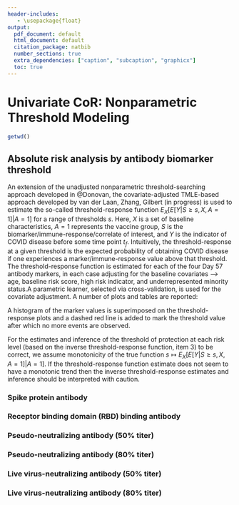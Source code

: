 ```yaml
---
header-includes:
   - \usepackage{float}
output:
  pdf_document: default
  html_document: default
  citation_package: natbib
  number_sections: true
  extra_dependencies: ["caption", "subcaption", "graphicx"]
  toc: true
---
```

# Univariate CoR: Nonparametric Threshold Modeling {#cor-threshold}



```r
getwd()
```




## Absolute risk analysis by antibody biomarker threshold


An extension of the unadjusted nonparametric threshold-searching approach developed in @Donovan, the covariate-adjusted TMLE-based approach developed by van der Laan, Zhang, Gilbert (in progress) is used to estimate the so-called threshold-response function $E_X[ E[Y|S \geq s, X, A = 1]|A=1]$ for a range of thresholds $s$. Here, $X$ is a set of baseline characteristics, $A=1$ represents the vaccine group, $S$ is the biomarker/immune-response/correlate of interest, and $Y$ is the indicator of COVID disease before some time point $t_f$. Intuitively, the threshold-response at a given threshold is the expected probability of obtaining COVID disease if one experiences a marker/immune-response value above that threshold. The threshold-response function is estimated for each of the four Day 57 antibody markers, in each case adjusting for the baseline covariates  --> age, baseline risk score, high risk indicator, and underrepresented minority status.A parametric learner, selected via cross-validation, is used for the covariate adjustment. A number of plots and tables are reported:
\begin{enumerate}
  \item A plot and table with risk estimates and point-wise 95\% confidence intervals for the threshold-response at a grid of thresholds.
   \item A plot and table with risk estimates and simultaneous 95\% confidence bands for the threshold-response at a grid of thresholds.
   \item A plot and table with threshold estimates and simultaneous 95\% confidence bands for the inverse threshold-response at a grid of risk values.
\end{enumerate}

A histogram of the marker values is superimposed on the threshold-response plots and a dashed red line is added to mark the threshold value after which no more events are observed.

For the estimates and inference of the threshold of protection at each risk level (based on the inverse threshold-response function, item 3) to be correct, we assume monotonicity of the true function $s \mapsto E_X[ E[Y|S \geq s, X, A = 1]|A=1]$. If the threshold-response function estimate does not seem to have a monotonic trend then the inverse threshold-response estimates and inference should be interpreted with caution.







\newpage 
### Spike protein antibody
\begin{figure}[H]

\centering
\includegraphics[width=0.7\textwidth]{figs/pointwise_CI/PLOT_Day57bindSpike_pointwiseCI.pdf}

  \caption{Adjusted threshold-response function for a range of thresholds of the Spike protein antibody activity levels with point-wise 95\% confidence intervals. The dashed red line marks the threshold after which no more COVID events are observed. }
\end{figure}
\begin{figure}[H]
\centering
\includegraphics[width=0.7\textwidth]{figs/pointwise_CI/TABLE_Day57bindSpike_pointwise.pdf}

  \caption{Table of risk estimates for range of thresholds of Spike protein antibody activity levels with point-wise 95\% confidence intervals. }

\end{figure}




\newpage
\begin{figure}[H]

\centering
\includegraphics[width=0.7\textwidth]{figs/simultaneous_CI/PLOT_Day57bindSpike_simultCI.pdf}
  \caption{Adjusted threshold-response function for a range of thresholds of the Spike protein antibody activity levels with simultaneous 95\% confidence bands. The dashed red line marks the threshold after which no more COVID events are observed. }
\end{figure}

\begin{figure}[H]
\centering
\includegraphics[width=0.7\textwidth]{figs/simultaneous_CI/TABLE_Day57bindSpike_simult.pdf}
  \caption{Table of risk estimates for range of thresholds of Spike protein antibody activity levels with simultaneous 95\% confidence bands }

\end{figure}
\newpage


\begin{figure}[H]

\centering
\includegraphics[width=0.7\textwidth]{figs/pointwise_CI/PLOT_monotone_Day57bindSpike_pointwiseCI.pdf}

  \caption{Assuming nonincreasing monotonicity of the true function, the plot shows the estimated (monotone) adjusted threshold-response function for a range of thresholds of the Spike protein antibody activity levels with point-wise 95\% confidence intervals. The dashed red line marks the threshold after which no more COVID events are observed. }
\end{figure}

\begin{figure}[H]

\centering
\includegraphics[width=0.7\textwidth]{figs/simultaneous_CI/PLOT_monotone_Day57bindSpike_simultCI.pdf}

  \caption{Assuming nonincreasing monotonicity of the true function, the plot shows the estimated (monotone) adjusted threshold-response function for a range of thresholds of the Spike protein antibody activity levels with simultaneous 95\% confidence intervals. The dashed red line marks the threshold after which no more COVID events are observed. }
\end{figure}

\newpage

\begin{figure}[H]

\centering

\includegraphics[width=0.7\textwidth]{figs/pointwise_CI/PLOT_INVERSE_Day57bindSpike_pointwiseCI.pdf}

  \caption{The inverse adjusted threshold-response function with pointwise 95\% confidence intervals.}
\end{figure}

\begin{figure}[H]
\centering
\includegraphics[width=0.7\textwidth]{figs/pointwise_CI/TABLE_INVERSE_Day57bindSpike_pointwiseCI.pdf}
  \caption{ This analysis assumes monotonicity of the true function. The table displays the estimated threshold of protection of Spike protein antibody activity level at a range of risk levels with pointwise 95\% confidence intervals. }

\end{figure}


\newpage 


\begin{figure}[H]

\centering

\includegraphics[width=0.7\textwidth]{figs/simultaneous_CI/PLOT_INVERSE_Day57bindSpike_simultCI.pdf}

  \caption{This analysis assumes monotonicity of the true function. The plot shows the inverse adjusted threshold-response function with simultaneous 95\% confidence intervals.}
\end{figure}

\begin{figure}[H]
\centering
\includegraphics[width=0.7\textwidth]{figs/simultaneous_CI/TABLE_INVERSE_Day57bindSpike_simultCI.pdf}
  \caption{ This analysis assumes monotonicity of the true function. The table displays the estimated threshold of protection of Spike protein antibody activity level at a range of risk levels with simultaneous 95\% confidence bands }

\end{figure}


\newpage 

### Receptor binding domain (RBD) binding antibody

\begin{figure}[H]

\centering
\includegraphics[width=0.7\textwidth]{figs/pointwise_CI/PLOT_Day57bindRBD_pointwiseCI.pdf}


  \caption{Adjusted threshold-response function for a range of thresholds of the RBD binding antibody activity levels with point-wise 95\% confidence intervals. The dashed red line marks the threshold after which no more COVID events are observed. }
\end{figure}
\begin{figure}[H]
\centering
\includegraphics[width=0.7\textwidth]{figs/pointwise_CI/TABLE_Day57bindRBD_pointwiseCI.pdf}
  \caption{Table of risk estimates for range of thresholds of RBD binding antibody activity levels with point-wise 95\% confidence intervals }

\end{figure}
\newpage
\begin{figure}[H]

\centering
\includegraphics[width=0.7\textwidth]{figs/simultaneous_CI/PLOT_Day57bindRBD_simultCI.pdf}
  \caption{Adjusted threshold-response function for a range of thresholds of the RBD binding antibody activity levels with simultaneous 95\% confidence bands. The dashed red line marks the threshold after which no more COVID events are observed. }
\end{figure}

\begin{figure}[H]
\centering
\includegraphics[width=0.7\textwidth]{figs/simultaneous_CI/TABLE_Day57bindRBD_simultCI.pdf}
  \caption{Table of risk estimates for range of thresholds of RBD binding antibody activity levels with simultaneous 95\% confidence bands. }

\end{figure}


\newpage


\begin{figure}[H]

\centering
\includegraphics[width=0.6\textwidth]{figs/pointwise_CI/PLOT_monotone_Day57bindRBD_pointwiseCI.pdf}

  \caption{Assuming nonincreasing monotonicity of the true function, the plot shows the estimated (monotone) adjusted threshold-response function for a range of thresholds of the RBD binding antibody activity levels with point-wise 95\% confidence intervals. The dashed red line marks the threshold after which no more COVID events are observed. }
\end{figure}

\begin{figure}[H]

\centering
\includegraphics[width=0.6\textwidth]{figs/simultaneous_CI/PLOT_monotone_Day57bindRBD_simultCI.pdf}

  \caption{Assuming nonincreasing monotonicity of the true function, the plot shows the estimated (monotone) adjusted threshold-response function for a range of thresholds of the RBD binding antibody activity levels with simultaneous 95\% confidence intervals. The dashed red line marks the threshold after which no more COVID events are observed. }
\end{figure}

\newpage

\begin{figure}[H]
\centering
\includegraphics[width=0.7\textwidth]{figs/pointwise_CI/PLOT_INVERSE_Day57bindRBD_pointwiseCI.pdf}
  \caption{This analysis assumes monotonicity of the true function. The plot shows the inverse adjusted threshold-response function with point-wise 95\% confidence intervals.}
\end{figure}


\begin{figure}[H]
\centering
\includegraphics[width=0.7\textwidth]{figs/pointwise_CI/TABLE_INVERSE_Day57bindRBD_pointwiseCI.pdf}
  \caption{ This analysis assumes monotonicity of the true function. The table displays the estimated threshold of protection of RBD binding antibody activity level at a range of risk levels with point-wise 95\% confidence intervals. }
\end{figure}


\newpage 




\begin{figure}[H]

\centering

\includegraphics[width=0.7\textwidth]{figs/simultaneous_CI/PLOT_INVERSE_Day57bindRBD_simultCI.pdf}

  \caption{This analysis assumes monotonicity of the true function. The plot shows the inverse adjusted threshold-response function with simultaneous 95\% confidence intervals.}
\end{figure}

\begin{figure}[H]
\centering
\includegraphics[width=0.7\textwidth]{figs/simultaneous_CI/TABLE_INVERSE_Day57bindRBD_simultCI.pdf}
  \caption{ This analysis assumes monotonicity of the true function. The table displays the estimated threshold of protection of RBD binding antibody activity level at a range of risk levels with simultaneous 95\% confidence bands. }

\end{figure}


\newpage 

### Pseudo-neutralizing antibody (50\% titer)

\begin{figure}[H]

\centering
\includegraphics[width=0.7\textwidth]{figs/pointwise_CI/PLOT_Day57pseudoneutid50_pointwiseCI.pdf}

  \caption{Adjusted threshold-response function for a range of thresholds of the Pseudo virus-neutralizing antibody activity levels with point-wise 95\% confidence intervals. The dashed red line marks the threshold after which no more COVID events are observed. }
\end{figure}
\begin{figure}[H]
\centering
\includegraphics[width=0.7\textwidth]{figs/pointwise_CI/TABLE_Day57pseudoneutid50_pointwiseCI.pdf}
  \caption{Table of risk estimates for range of thresholds of Pseudo virus-neutralizing antibody activity levels with point-wise 95\% confidence intervals. }

\end{figure}
\newpage
\begin{figure}[H]

\centering
\includegraphics[width=0.7\textwidth]{figs/simultaneous_CI/PLOT_Day57pseudoneutid50_simultCI.pdf}
  \caption{Adjusted threshold-response function for a range of thresholds of the Pseudo virus-neutralizing antibody activity levels with simultaneous 95\% confidence bands. The dashed red line marks the threshold after which no more COVID events are observed. }
\end{figure}

\begin{figure}[H]
\centering
\includegraphics[width=0.7\textwidth]{figs/simultaneous_CI/TABLE_Day57pseudoneutid50_simultCI.pdf}
  \caption{Table of risk estimates for range of thresholds of Pseudo virus-neutralizing antibody activity levels with simultaneous 95\% confidence bands. }

\end{figure}
\newpage


\begin{figure}[H]

\centering
\includegraphics[width=0.6\textwidth]{figs/pointwise_CI/PLOT_monotone_Day57pseudoneutid50_pointwiseCI.pdf}

  \caption{Assuming nonincreasing monotonicity of the true function, the plot shows the estimated (monotone) adjusted threshold-response function for a range of thresholds of the Pseudo virus-neutralizing antibody activity levels with point-wise 95\% confidence intervals. The dashed red line marks the threshold after which no more COVID events are observed. }
\end{figure}

\begin{figure}[H]

\centering
\includegraphics[width=0.6\textwidth]{figs/simultaneous_CI/PLOT_monotone_Day57pseudoneutid50_simultCI.pdf}

  \caption{Assuming nonincreasing monotonicity of the true function, the plot shows the estimated (monotone) adjusted threshold-response function for a range of thresholds of the Pseudo virus-neutralizing antibody activity levels with simultaneous 95\% confidence intervals. The dashed red line marks the threshold after which no more COVID events are observed. }
\end{figure}

\newpage


\begin{figure}[H]

\centering

\includegraphics[width=0.7\textwidth]{figs/pointwise_CI/PLOT_INVERSE_Day57pseudoneutid50_pointwiseCI.pdf}

  \caption{This analysis assumes monotonicity of the true function. The plot shows the inverse adjusted threshold-response function with point-wise 95\% confidence intervals.}
\end{figure}

\begin{figure}[H]
\centering

\includegraphics[width=0.7\textwidth]{figs/pointwise_CI/TABLE_INVERSE_Day57pseudoneutid50_pointwiseCI.pdf}

  \caption{ This analysis assumes monotonicity of the true function. The table displays the estimated threshold of protection of Pseudo virus-neutralizing antibody activity level at a range of risk levels with point-wise 95\% confidence intervals }

\end{figure}


\newpage


\begin{figure}[H]

\centering

\includegraphics[width=0.7\textwidth]{figs/simultaneous_CI/PLOT_INVERSE_Day57pseudoneutid50_simultCI.pdf}

  \caption{This analysis assumes monotonicity of the true function. The plot shows the inverse adjusted threshold-response function with simultaneous 95\% confidence intervals.}
\end{figure}

\begin{figure}[H]
\centering
\includegraphics[width=0.7\textwidth]{figs/simultaneous_CI/TABLE_INVERSE_Day57pseudoneutid50_simultCI.pdf}
  \caption{ This analysis assumes monotonicity of the true function. The table displays the estimated threshold of protection of Pseudo virus-neutralizing antibody activity level at a range of risk levels with simultaneous 95\% confidence bands. }

\end{figure}


\newpage

### Pseudo-neutralizing antibody (80\% titer)

\begin{figure}[H]

\centering
\includegraphics[width=0.7\textwidth]{figs/pointwise_CI/PLOT_Day57pseudoneutid80_pointwiseCI.pdf}

  \caption{Adjusted threshold-response function for a range of thresholds of the Pseudo virus-neutralizing antibody activity levels with point-wise 95\% confidence intervals. The dashed red line marks the threshold after which no more COVID events are observed. }
\end{figure}
\begin{figure}[H]
\centering
\includegraphics[width=0.7\textwidth]{figs/pointwise_CI/TABLE_Day57pseudoneutid80_pointwiseCI.pdf}
  \caption{Table of risk estimates for range of thresholds of Pseudo virus-neutralizing antibody activity levels with point-wise 95\% confidence intervals. }

\end{figure}
\newpage
\begin{figure}[H]

\centering
\includegraphics[width=0.7\textwidth]{figs/simultaneous_CI/PLOT_Day57pseudoneutid80_simultCI.pdf}
  \caption{Adjusted threshold-response function for a range of thresholds of the Pseudo virus-neutralizing antibody activity levels with simultaneous 95\% confidence bands. The dashed red line marks the threshold after which no more COVID events are observed. }
\end{figure}

\begin{figure}[H]
\centering
\includegraphics[width=0.7\textwidth]{figs/simultaneous_CI/TABLE_Day57pseudoneutid80_simultCI.pdf}
  \caption{Table of risk estimates for range of thresholds of Pseudo virus-neutralizing antibody activity levels with simultaneous 95\% confidence bands }

\end{figure}

\newpage


\begin{figure}[H]

\centering
\includegraphics[width=0.6\textwidth]{figs/pointwise_CI/PLOT_monotone_Day57pseudoneutid80_pointwiseCI.pdf}

  \caption{Assuming nonincreasing monotonicity of the true function, the plot shows the estimated (monotone) adjusted threshold-response function for a range of thresholds of the Pseudo virus-neutralizing antibody activity levels with point-wise 95\% confidence intervals. The dashed red line marks the threshold after which no more COVID events are observed. }
\end{figure}

\begin{figure}[H]

\centering
\includegraphics[width=0.6\textwidth]{figs/simultaneous_CI/PLOT_monotone_Day57pseudoneutid80_simultCI.pdf}

  \caption{Assuming nonincreasing monotonicity of the true function, the plot shows the estimated (monotone) adjusted threshold-response function for a range of thresholds of the Pseudo virus-neutralizing antibody activity levels with simultaneous 95\% confidence intervals. The dashed red line marks the threshold after which no more COVID events are observed. }
\end{figure}



\newpage

\begin{figure}[H]

\centering

\includegraphics[width=0.7\textwidth]{figs/pointwise_CI/PLOT_INVERSE_Day57pseudoneutid80_pointwiseCI.pdf}

  \caption{The inverse adjusted threshold-response function with 95\% point-wise confidence bands.}
\end{figure}

\begin{figure}[H]
\centering
\includegraphics[width=0.7\textwidth]{figs/pointwise_CI/TABLE_INVERSE_Day57pseudoneutid80_pointwiseCI.pdf}
  \caption{ This analysis assumes monotonicity of the true function. The table displays the estimated threshold of protection of Pseudo virus-neutralizing antibody activity level at a range of risk levels with 95\% point-wise confidence intervals. }

\end{figure}



\newpage

\begin{figure}[H]

\centering

\includegraphics[width=0.7\textwidth]{figs/simultaneous_CI/PLOT_INVERSE_Day57pseudoneutid80_simultCI.pdf}

  \caption{The inverse adjusted threshold-response function with 95\% simultaneous confidence bands.}
\end{figure}

\begin{figure}[H]
\centering
\includegraphics[width=0.7\textwidth]{figs/simultaneous_CI/TABLE_INVERSE_Day57pseudoneutid80_simultCI.pdf}
  \caption{ This analysis assumes monotonicity of the true function. The table displays the estimated threshold of protection of Pseudo virus-neutralizing antibody activity level at a range of risk levels with 95\% simultaneous confidence intervals. }

\end{figure}


\newpage 


### Live virus-neutralizing antibody (50\% titer)

\begin{figure}[H]
\centering
\includegraphics[width=0.7\textwidth]{figs/pointwise_CI/PLOT_Day57liveneutid50_pointwiseCI.pdf}
  \caption{Adjusted threshold-response function for a range of thresholds of the Live virus-neutralizing antibody activity levels with point-wise 95\% confidence intervals. The dashed red line marks the threshold after which no more COVID events are observed. }
\end{figure}

\begin{figure}[H]
\centering
\includegraphics[width=0.7\textwidth]{figs/pointwise_CI/TABLE_Day57liveneutid50_pointwiseCI.pdf}
  \caption{Table of risk estimates for range of thresholds of Live virus-neutralizing antibody activity levels with point-wise 95\% point-wise intervals. }
\end{figure}

\newpage

\begin{figure}[H]
\centering
\includegraphics[width=0.7\textwidth]{figs/simultaneous_CI/PLOT_Day57liveneutid50_simultCI.pdf}
  \caption{Adjusted threshold-response function for a range of thresholds of the Live virus-neutralizing antibody activity levels with simultaneous 95\% confidence bands. The dashed red line marks the threshold after which no more COVID events are observed. }
\end{figure}

\begin{figure}[H]
\centering
\includegraphics[width=0.7\textwidth]{figs/simultaneous_CI/TABLE_Day57liveneutid50_simultCI.pdf}
  \caption{Table of risk estimates for range of thresholds of Live virus-neutralizing antibody activity levels with simultaneous 95\% confidence bands. }
\end{figure}
\newpage


\begin{figure}[H]

\centering
\includegraphics[width=0.6\textwidth]{figs/pointwise_CI/PLOT_monotone_Day57liveneutid50_pointwiseCI.pdf}

  \caption{Assuming nonincreasing monotonicity of the true function, the plot shows the estimated (monotone) adjusted threshold-response function for a range of thresholds of the Live virus-neutralizing antibody activity levels with point-wise 95\% confidence intervals. The dashed red line marks the threshold after which no more COVID events are observed. }
\end{figure}

\begin{figure}[H]

\centering
\includegraphics[width=0.6\textwidth]{figs/simultaneous_CI/PLOT_monotone_Day57liveneutid50_simultCI.pdf}

  \caption{Assuming nonincreasing monotonicity of the true function, the plot shows the estimated (monotone) adjusted threshold-response function for a range of thresholds of the Live virus-neutralizing antibody activity levels with simultaneous 95\% confidence intervals. The dashed red line marks the threshold after which no more COVID events are observed. }
\end{figure}

\newpage


\begin{figure}[H]
\centering
\includegraphics[width=0.7\textwidth]{figs/pointwise_CI/PLOT_INVERSE_Day57liveneutid50_pointwiseCI.pdf}
  \caption{This analysis assumes monotonicity of the true function. The plot shows the inverse adjusted threshold-response function with point-wise 95\% confidence intervals.}
\end{figure}

\begin{figure}[H]
\centering
\includegraphics[width=0.7\textwidth]{figs/pointwise_CI/TABLE_INVERSE_Day57liveneutid50_pointwiseCI.pdf}
  \caption{ This analysis assumes monotonicity of the true function. The table displays the estimated threshold of protection of Live virus-neutralizing antibody activity level at a range of risk levels with point-wise 95\% confidence intervals }
\end{figure}




\newpage


\begin{figure}[H]
\centering
\includegraphics[width=0.7\textwidth]{figs/simultaneous_CI/PLOT_INVERSE_Day57liveneutid50_simultCI.pdf}
  \caption{This analysis assumes monotonicity of the true function. The plot shows the inverse adjusted threshold-response function with simultaneous 95\% confidence intervals.}
\end{figure}

\begin{figure}[H]
\centering
\includegraphics[width=0.7\textwidth]{figs/simultaneous_CI/TABLE_INVERSE_Day57liveneutid50_simultCI.pdf}
  \caption{ This analysis assumes monotonicity of the true function. The table displays the estimated threshold of protection of Live virus-neutralizing antibody activity level at a range of risk levels with simultaneous 95\% confidence bands }
\end{figure}




\newpage

### Live virus-neutralizing antibody (80\% titer)
\begin{figure}[H]
\centering
\includegraphics[width=0.7\textwidth]{figs/pointwise_CI/PLOT_Day57liveneutid80_pointwiseCI.pdf}
  \caption{Adjusted threshold-response function for a range of thresholds of the Live virus-neutralizing antibody activity levels with point-wise 95\% confidence intervals. The dashed red line marks the threshold after which no more COVID events are observed. }
\end{figure}
\begin{figure}[H]
\centering
\includegraphics[width=0.7\textwidth]{figs/pointwise_CI/TABLE_Day57liveneutid80_pointwiseCI.pdf}
  \caption{Table of risk estimates for range of thresholds of Live virus-neutralizing antibody activity levels with point-wise 95\% confidence intervals. }
\end{figure}

\newpage
\begin{figure}[H]
\centering
\includegraphics[width=0.7\textwidth]{figs/simultaneous_CI/PLOT_Day57liveneutid80_simultCI.pdf}
  \caption{Adjusted threshold-response function for a range of thresholds of the Live virus-neutralizing antibody activity levels with simultaneous 95\% confidence bands. The dashed red line marks the threshold after which no more COVID events are observed.  }
\end{figure}

\begin{figure}[H]
\centering
\includegraphics[width=0.7\textwidth]{figs/simultaneous_CI/TABLE_Day57liveneutid80_simultCI.pdf}
  \caption{Table of risk estimates for range of thresholds of Live virus-neutralizing antibody activity levels with simultaneous 95\% confidence bands.  }

\end{figure}

\newpage


\begin{figure}[H]

\centering
\includegraphics[width=0.6\textwidth]{figs/pointwise_CI/PLOT_monotone_Day57liveneutid80_pointwiseCI.pdf}

  \caption{Assuming nonincreasing monotonicity of the true function, the plot shows the estimated adjusted threshold-response function for a range of thresholds of the Live virus-neutralizing antibody activity levels with point-wise 95\% confidence intervals. The dashed red line marks the threshold after which no more COVID events are observed. }
\end{figure}

\begin{figure}[H]

\centering
\includegraphics[width=0.6\textwidth]{figs/simultaneous_CI/PLOT_monotone_Day57liveneutid80_simultCI.pdf}

  \caption{Assuming nonincreasing monotonicity of the true function, the plot shows the estimated (monotone)  adjusted threshold-response function for a range of thresholds of the Live virus-neutralizing antibody activity levels with simultaneous 95\% confidence intervals. The dashed red line marks the threshold after which no more COVID events are observed. }
\end{figure}


\newpage

\begin{figure}[H]

\centering

\includegraphics[width=0.7\textwidth]{figs/pointwise_CI/PLOT_INVERSE_Day57liveneutid80_pointwiseCI.pdf}

  \caption{This analysis assumes monotonicity of the true function. The plot shows the inverse adjusted threshold-response function with point-wise 95\% confidence intervals.}
\end{figure}

\begin{figure}[H]
\centering
\includegraphics[width=0.7\textwidth]{figs/pointwise_CI/TABLE_INVERSE_Day57liveneutid80_pointwiseCI.pdf}
  \caption{This analysis assumes monotonicity of the true function. The table shows the estimated threshold of protection of Live virus-neutralizing antibody activity level at a range of risk levels with point-wise 95\% confidence intervals. }

\end{figure}




\newpage 

\begin{figure}[H]

\centering

\includegraphics[width=0.7\textwidth]{figs/simultaneous_CI/PLOT_INVERSE_Day57liveneutid80_simultCI.pdf}

  \caption{This analysis assumes monotonicity of the true function. The plot shows the inverse adjusted threshold-response function with simultaneous 95\% confidence intervals.}
\end{figure}

\begin{figure}[H]
\centering
\includegraphics[width=0.7\textwidth]{figs/simultaneous_CI/TABLE_INVERSE_Day57liveneutid80_simultCI.pdf}
  \caption{ This analysis assumes monotonicity of the true function. The table displays the estimated threshold of protection of Live virus-neutralizing antibody activity level at a range of risk levels with simultaneous 95\% confidence bands. }

\end{figure}




\newpage 
